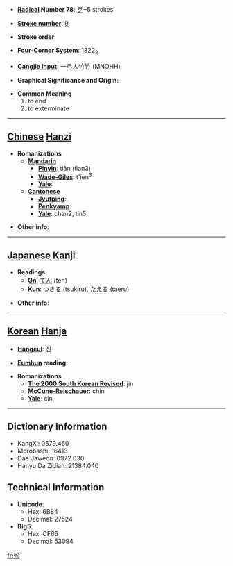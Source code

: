 * '''[[Wiktionary:Chinese radical index| Radical]] Number 78''': [[Wiktionary:Chinese radical index 歹|歹]]+5 strokes

* '''[[Wiktionary:Chinese total strokes index|Stroke number]]''': [[Wiktionary:Chinese total strokes index 9|9]]

* '''Stroke order''': 

* '''[[Wiktionary:Chinese four corner index|Four-Corner System]]''': 1822<sub>2</sub>

* '''[[Wiktionary:Chinese Cangjie index|Cangjie input]]''': 一弓人竹竹 (MNOHH)

* '''Graphical Significance and Origin''': 

* '''Common Meaning'''
*#to end
*# to exterminate


----

== [[Chinese]] [[Hanzi]] ==

* '''Romanizations'''
** '''[[Mandarin]]'''
*** '''[[Pinyin]]''': tiǎn (tian3)
*** '''[[Wade-Giles]]''': t'ien<sup>3</sup>
*** '''[[Yale]]''': 
** '''[[Cantonese]]'''
*** '''[[Jyutping]]''':
*** '''[[Penkyamp]]''': 
*** '''[[Yale]]''': chan2, tin5

* '''Other info''': 

----

== [[Japanese]] [[Kanji]] ==

* '''Readings'''
** '''[[On]]''': [[てん]] (ten)
** '''[[Kun]]''': [[つきる]] (tsukiru), [[たえる]] (taeru)

* '''Other info''':  

----

== [[Korean]] [[Hanja]] ==

* '''[[Hangeul]]''': 진

* '''[[Eumhun]] reading''': 

* '''Romanizations'''
** '''[[The 2000 South Korean Revised Romanization|The 2000 South Korean Revised]]''': jin
** '''[[McCune-Reischauer]]''': chin
** '''[[Yale]]''': cin

----

== Dictionary Information ==

* KangXi: 0579.450
* Morobashi: 16413
* Dae Jaweon: 0972.030
* Hanyu Da Zidian: 21384.040

== Technical Information ==

* '''Unicode''':
** Hex: 6B84
** Decimal: 27524
* '''Big5''':
** Hex: CF66
** Decimal: 53094

[[fr:殄]]